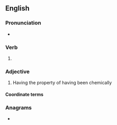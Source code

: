 ==English==

===Pronunciation===
* {{IPA|en|/bluːd/}}

===Verb===
{{head|en|verb form}}

# {{en-past of|blue}}

===Adjective===
{{en-adj|-}}

# Having the property of having been chemically {{l|en|passivated}}

====Coordinate terms====
{{col3|en|
|bronzed
|[[galvanised]]/[[galvanized]]
|[[aluminised]]/[[aluminized]]
}}

===Anagrams===
* {{anagrams|en|a=bdelu|lubed}}
